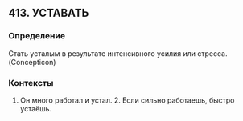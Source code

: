 ## 413. УСТАВАТЬ
### Определение
Стать усталым в результате интенсивного усилия или стресса. (Concepticon)

### Контексты
1. Он много работал и устал. 2. Если сильно работаешь, быстро устаёшь.

